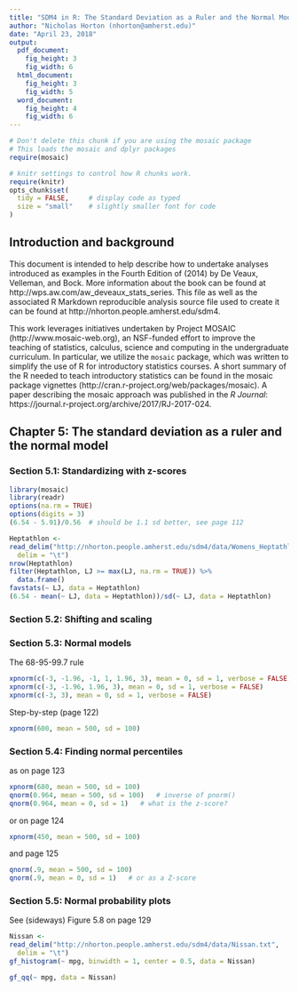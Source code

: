 ```yaml
---
title: "SDM4 in R: The Standard Deviation as a Ruler and the Normal Model (Chapter 5)"
author: "Nicholas Horton (nhorton@amherst.edu)"
date: "April 23, 2018"
output: 
  pdf_document:
    fig_height: 3
    fig_width: 6
  html_document:
    fig_height: 3
    fig_width: 5
  word_document:
    fig_height: 4
    fig_width: 6
---
```



```r
# Don't delete this chunk if you are using the mosaic package
# This loads the mosaic and dplyr packages
require(mosaic)
```

```r
# knitr settings to control how R chunks work.
require(knitr)
opts_chunk$set(
  tidy = FALSE,     # display code as typed
  size = "small"    # slightly smaller font for code
)
```

## Introduction and background 

This document is intended to help describe how to undertake analyses introduced 
as examples in the Fourth Edition of \emph{Stats: Data and Models} (2014) by De Veaux, Velleman, and Bock.
More information about the book can be found at http://wps.aw.com/aw_deveaux_stats_series.  This
file as well as the associated R Markdown reproducible analysis source file used to create it can be found at http://nhorton.people.amherst.edu/sdm4.

This work leverages initiatives undertaken by Project MOSAIC (http://www.mosaic-web.org), an NSF-funded effort to improve the teaching of statistics, calculus, science and computing in the undergraduate curriculum. In particular, we utilize the `mosaic` package, which was written to simplify the use of R for introductory statistics courses. A short summary of the R needed to teach introductory statistics can be found in the mosaic package vignettes (http://cran.r-project.org/web/packages/mosaic).
A paper describing the mosaic approach was published in the *R Journal*: https://journal.r-project.org/archive/2017/RJ-2017-024.

## Chapter 5: The standard deviation as a ruler and the normal model

### Section 5.1: Standardizing with z-scores


```r
library(mosaic)
library(readr)
options(na.rm = TRUE)
options(digits = 3)
(6.54 - 5.91)/0.56  # should be 1.1 sd better, see page 112
```

```r
Heptathlon <- 
read_delim("http://nhorton.people.amherst.edu/sdm4/data/Womens_Heptathlon_2012.txt",
  delim = "\t")
nrow(Heptathlon)  
filter(Heptathlon, LJ >= max(LJ, na.rm = TRUE)) %>% 
  data.frame()
favstats(~ LJ, data = Heptathlon)
(6.54 - mean(~ LJ, data = Heptathlon))/sd(~ LJ, data = Heptathlon)
```

### Section 5.2: Shifting and scaling

### Section 5.3: Normal models

The 68-95-99.7 rule

```r
xpnorm(c(-3, -1.96, -1, 1, 1.96, 3), mean = 0, sd = 1, verbose = FALSE)
xpnorm(c(-3, -1.96, 1.96, 3), mean = 0, sd = 1, verbose = FALSE)
xpnorm(c(-3, 3), mean = 0, sd = 1, verbose = FALSE)
```

Step-by-step (page 122)

```r
xpnorm(600, mean = 500, sd = 100)
```

### Section 5.4: Finding normal percentiles

as on page 123

```r
xpnorm(680, mean = 500, sd = 100)
qnorm(0.964, mean = 500, sd = 100)   # inverse of pnorm()
qnorm(0.964, mean = 0, sd = 1)   # what is the z-score?
```

or on page 124

```r
xpnorm(450, mean = 500, sd = 100)
```

and page 125

```r
qnorm(.9, mean = 500, sd = 100)
qnorm(.9, mean = 0, sd = 1)   # or as a Z-score
```

### Section 5.5: Normal probability plots

See (sideways) Figure 5.8 on page 129

```r
Nissan <- 
read_delim("http://nhorton.people.amherst.edu/sdm4/data/Nissan.txt",
  delim = "\t")
gf_histogram(~ mpg, binwidth = 1, center = 0.5, data = Nissan)
```
```r
gf_qq(~ mpg, data = Nissan)
```
